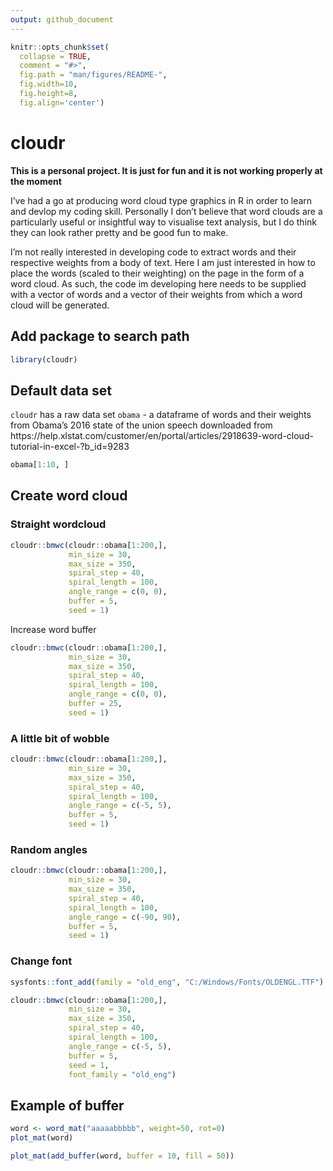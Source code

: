 ```yaml
---
output: github_document
---
```


<!-- README.md is generated from README.Rmd. Please edit that file -->

```r
knitr::opts_chunk$set(
  collapse = TRUE,
  comment = "#>",
  fig.path = "man/figures/README-",
  fig.width=10, 
  fig.height=8,
  fig.align='center')
```
# cloudr

<!-- badges: start -->
<!-- badges: end -->

**This is a personal project. It is just for fun and it is not working properly at the moment**

I've had a go at producing word cloud type graphics in R in order to learn and devlop my coding skill. Personally I don't believe that word clouds are a particularly useful or insightful way to visualise text analysis, but I do think they can look rather pretty and be good fun to make.

I'm not really interested in developing code to extract words and their respective weights from a body of text. Here I am just interested in how to place the words (scaled to their weighting) on the page in the form of a word cloud. As such, the code im developing here needs to be supplied with a vector of words and a vector of their weights from which a word cloud will be generated.

## Add package to search path
```r
library(cloudr)
```

## Default data set
`cloudr` has a raw data set `obama` - a dataframe of words and their weights from Obama's 2016 state of the union speech downloaded from https://help.xlstat.com/customer/en/portal/articles/2918639-word-cloud-tutorial-in-excel-?b_id=9283
```r
obama[1:10, ]
```

## Create word cloud

### Straight wordcloud
```r
cloudr::bmwc(cloudr::obama[1:200,],
             min_size = 30,
             max_size = 350,
             spiral_step = 40,
             spiral_length = 100,
             angle_range = c(0, 0),
             buffer = 5,
             seed = 1)
```

Increase word buffer
```r
cloudr::bmwc(cloudr::obama[1:200,],
             min_size = 30,
             max_size = 350,
             spiral_step = 40,
             spiral_length = 100,
             angle_range = c(0, 0),
             buffer = 25,
             seed = 1)
```

### A little bit of wobble
```r
cloudr::bmwc(cloudr::obama[1:200,],
             min_size = 30,
             max_size = 350,
             spiral_step = 40,
             spiral_length = 100,
             angle_range = c(-5, 5),
             buffer = 5,
             seed = 1)
```

### Random angles
```r
cloudr::bmwc(cloudr::obama[1:200,],
             min_size = 30,
             max_size = 350,
             spiral_step = 40,
             spiral_length = 100,
             angle_range = c(-90, 90),
             buffer = 5,
             seed = 1)
```

### Change font
```r
sysfonts::font_add(family = "old_eng", "C:/Windows/Fonts/OLDENGL.TTF")

cloudr::bmwc(cloudr::obama[1:200,],
             min_size = 30,
             max_size = 350,
             spiral_step = 40,
             spiral_length = 100,
             angle_range = c(-5, 5),
             buffer = 5,
             seed = 1,
             font_family = "old_eng")
```

## Example of buffer
```r
word <- word_mat("aaaaabbbbb", weight=50, rot=0)
plot_mat(word)

plot_mat(add_buffer(word, buffer = 10, fill = 50))
```

